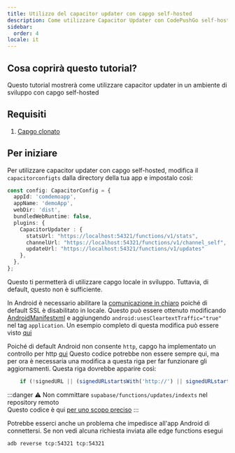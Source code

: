 ```yaml
---
title: Utilizzo del capacitor updater con capgo self-hosted
description: Come utilizzare Capacitor Updater con CodePushGo self-hosted
sidebar:
  order: 4
locale: it
---
```


## Cosa coprirà questo tutorial?

Questo tutorial mostrerà come utilizzare capacitor updater in un ambiente di sviluppo con capgo self-hosted

## Requisiti

1. [Capgo clonato](https://github.com/Cap-go/capgo)

## Per iniziare

Per utilizzare capacitor updater con capgo self-hosted, modifica il `capacitorconfigts` dalla directory della tua app e impostalo così:

```ts
const config: CapacitorConfig = {
  appId: 'comdemoapp',
  appName: 'demoApp',
  webDir: 'dist',
  bundledWebRuntime: false,
  plugins: {
    CapacitorUpdater : {
      statsUrl: "https://localhost:54321/functions/v1/stats",
      channelUrl: "https://localhost:54321/functions/v1/channel_self",
      updateUrl: "https://localhost:54321/functions/v1/updates"
    },
  },
};
```

Questo ti permetterà di utilizzare capgo locale in sviluppo. Tuttavia, di default, questo non è sufficiente.

In Android è necessario abilitare la [comunicazione in chiaro](https://developerandroidcom/topic/security/risks/cleartext) poiché di default SSL è disabilitato in locale.
Questo può essere ottenuto modificando [AndroidManifestxml](https://github.com/Cap-go/capacitor-updater/blob/main/android/src/main/AndroidManifestxml) e aggiungendo `android:usesCleartextTraffic="true"` nel tag `application`.
Un esempio completo di questa modifica può essere visto [qui](https://gistgithubcom/WcaleNieWolny/061a015acdebe35eaf3afd7030797701)

Poiché di default Android non consente `http`, capgo ha implementato un controllo per http [qui](https://github.com/Cap-go/capgo/blob/4cce6c0707d745faa2afbab643e636bad927c602/supabase/functions/updates/indexts#L396)
Questo codice potrebbe non essere sempre qui, ma per ora è necessaria una modifica a questa riga per far funzionare gli aggiornamenti.
Questa riga dovrebbe apparire così:
```ts
    if (!signedURL || (signedURLstartsWith('http://') || signedURLstartsWith('https://'))) {
```

:::danger
⚠️ Non committare `supabase/functions/updates/indexts` nel repository remoto\
Questo codice è qui [per uno scopo preciso](https://github.com/Cap-go/capacitor-updater/issues/37#issuecomment-1684916354)
:::

Potrebbe esserci anche un problema che impedisce all'app Android di connettersi. Se non vedi alcuna richiesta inviata alle edge functions esegui
```bash
adb reverse tcp:54321 tcp:54321
```
